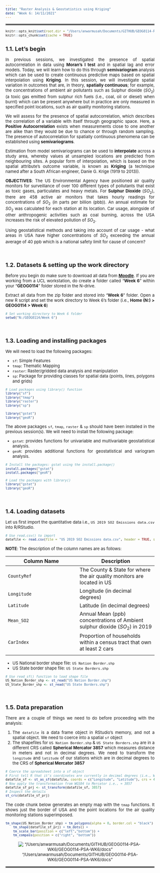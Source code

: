 ```yaml
---
title: "Raster Analysis & Geostatistics using Kriging"
date: "Week 6: 14/11/2021"
---
```


<style type: "text/css">
h1.title {
	font-size: 20px;
}

h4.date {
	font-size: 18px;
}

h1 {
	font-size: 18px;
}

h2 {
	font-size: 18px;
}

body{/* Normal */
	font-size: 13px;
	text-align: justify;
}

code.r{
  font-size: 10px;
}
pre {
  font-size: 12px
}
</style>

<hr style="border:2px solid gray"> </hr>

```r
knitr::opts_knit$set(root.dir = "/Users/anwarmusah/Documents/GITHUB/GEOG0114-PSA-WK6-1/Dataset")
knitr::opts_chunk$set(cache = TRUE)
```

## **1.1. Let's begin**
In previous sessions, we investigated the presence of spatial autocorrelation in data using **Moran's I test** and in spatial
lag and error models. Today, we will learn how to do this through **semivariogram** analysis which can be used to create continuous predictive maps based on spatial interpolation using **Kriging**. In this session, we will investigate spatial variation in outcomes that are, in theory, **spatially continuous**; for example, the concentrations of ambient air pollutants such as Sulphur dioxide ($SO_{2}$) (a toxic gas emitted from sulphur rich fuels (i.e., coal, oil or diesel) when burnt) which can be present anywhere but in practice are only measured in specified point locations, such as air quality monitoring stations.

We will assess for the presence of spatial autocorrelation, which describes the correlation of a variable with itself through
geographic space. Here, a **Positive Autocorrelation** exists when measurements close to one another are alike than they 
would be due to chance or through random sampling. The presence of autocorrelation for spatially continuous phenomena can
be established using **semivariograms**.

Estimation from model semivariograms can be used to **interpolate** across a study area, whereby values at unsampled locations
are predicted from neighbouring sites. A popular form of interpolation, which is based on the spatial attribute's outcome
variable, is known as **Kriging** (a technique named after a South African engineer, Danie G. Krige (1919 to 2013)).

**OBJECTIVES**: The US Environmental Agency have positioned air quality monitors for surveillance of over 100 different types of pollutants that exist as toxic gases, particulates and heavy metals. For **Sulphur Dioxide** ($SO_{2}$), there are 458 active air 
monitors that takes hourly readings for concentrations of $SO_{2}$ (in parts per billion (pbb)). An annual estimate for $SO_{2}$ was calculated for each station at its location. Car usage, alongside of other anthropogenic activities such as coal burning, across the USA increases the risk of elevated pollution of $SO_{2}$.

Using geostatistical methods and taking into account of car usage - what areas in USA have higher concentrations of $SO_{2}$ exceeding the annual average of 40 ppb which is a national safety limit for cause of concern?

</br>

## **1.2. Datasets & setting up the work directory** 
Before you begin do make sure to download all data from [**Moodle**](https://moodle.ucl.ac.uk). If you are working from 
a UCL workstation, do create a folder called "**Week 6**" within your "**GEOG0114**" folder stored in the N-drive.

Extract all data from the zip folder and stored into "**Week 6**" folder. Open a new R script and set the work directory 
to Week 6's folder (i.e., **Home (N:) > GEOG0114 > Week 6**)

```r
# Set working directory to Week 6 folder
setwd("N:/GEOG0114/Week 6")
```

</br>

## **1.3. Loading and installing packages**

We will need to load the following packages:

- `sf`: Simple Features
- `tmap`: Thematic Mapping
- `raster`: Raster/gridded data analysis and manipulation
- `sp`: Package for providing classes for spatial data (points, lines, polygons and grids)

```r
# Load packages using library() function
library("sf")
library("tmap")
library("raster")
library("sp")
```

```r
library("gstat")
library("geoR")
```

The above packages `sf`, `tmap`, `raster` & `sp`  should have been installed in the previous session(s). We will need to 
install the following package:

- `gstat`: provides functions for univariable and multivariable geostatistical analysis.
- `geoR`: provides additional functions for geostatistical and variogram analysis.


```r
# Install the packages: gstat using the install.package()
install.packages("gstat")
install.packages("geoR")

# Load the packages with library()
library("gstat")
library("geoR")
```

</br>

## **1.4. Loading datasets**

Let us first import the quantitative data i.e., `US 2019 SO2 Emissions data.csv` into R/RStudio.

```r
# Use read.csv() to import 
datafile <- read.csv(file = "US 2019 SO2 Emissions data.csv", header = TRUE, sep = ",")
```

**NOTE**: The description of the column names are as follows:

**Column Name** | **Description**
------------ | -------------
`CountyRef` | The County & State for where the air quality monitors are located in US
`Longitude` | Longitude (in decimal degrees)
`Latitude` | Latitude (in decimal degrees)
`Mean_SO2` | Annual Mean (ppb) concentrations of Ambient sulphur dioxide ($SO_{2}$) in 2019 
`CarIndex` | Proportion of households within a census tract that own at least 2 cars 
|
- US National border shape file: `US Nation Border.shp`
- US State border shape file: `US State Borders.shp`

```r
# Use read_sf() function to load shape file 
US_Nation_Border_shp <- st_read("US Nation Border.shp")
US_State_Border_shp <- st_read("US State Borders.shp")
```

</br>

## **1.5. Data preparation**
There are a couple of things we need to do before proceeding with the analysis: 

1. The `datafile` is a data frame object in RStudio's memory, and not a spatial object. We need to coerce into a spatial `sf` object
2. The shapefiles for `US Nation Border.shp` & `US State Borders.shp` are in a different CRS called **Spherical Mercator 3857**
which measures distance in meters and not in decimal degrees. We need to transform the `longitude` and `latitude` of our stations
which are in decimal degrees to the CRS of **Spherical Mercator 3857**

```r
# Coerce the spreadsheet into a sf object
# First tell R that it’s coordinates are currently in decimal degrees (i.e., WGS84 'crs = 4326') before the transformation
datafile_sf <- st_as_sf(datafile, coords = c("Longitude", "Latitude"), crs = 4326)
# Now apply the transformation from WGS84 to Mercator i.e., = 3857
datafile_sf_prj <- st_transform(datafile_sf, 3857)
# Inspect the details
st_crs(datafile_sf_prj)
```

The code chunk below generates an empty map with the `tmap` functions. It shows just the border of USA and the point
locations for the air quality monitoring stations superimposed.

```r
tm_shape(US_Nation_Border_shp) + tm_polygons(alpha = 0, border.col = "black") + 
	tm_shape(datafile_sf_prj) + tm_dots() + 
	tm_scale_bar(position = c("left","bottom")) +
	tm_compass(position = c("right", "bottom"))
```

<center>

!["/Users/anwarmusah/Documents/GITHUB/GEOG0114-PSA-WK6/GEOG0114-PSA-WK6/docs"](Image1_1.png)
</center>

<hr style="border:2px solid gray"> </hr>

